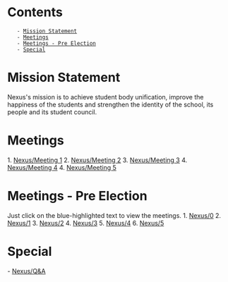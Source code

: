 = Contents =
    - [[#Mission Statement|Mission Statement]]
    - [[#Meetings|Meetings]]
    - [[#Meetings - Pre Election|Meetings - Pre Election]]
    - [[#Special|Special]]

= Mission Statement =
Nexus's mission is to achieve student body unification, improve the happiness of the students and strengthen the identity of the school, its people and its student council.

= Meetings =
1. [[Nexus/Meeting 1]]
2. [[Nexus/Meeting 2]]
3. [[Nexus/Meeting 3]]
4. [[Nexus/Meeting 4]]
4. [[Nexus/Meeting 5]]

= Meetings - Pre Election=
Just click on the blue-highlighted text to view the meetings.
1. [[Nexus/0]]
2. [[Nexus/1]]
3. [[Nexus/2]]
4. [[Nexus/3]]
5. [[Nexus/4]]
6. [[Nexus/5]]

= Special =
- [[Nexus/Q&A]]

